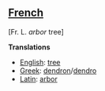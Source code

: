 ==[[French]]== [Fr. L. ''arbor'' tree]

'''Translations'''

*[[English]]: [[tree]]
*[[Greek]]: [[dendron]]/[[dendro]]
*[[Latin]]: [[arbor]]